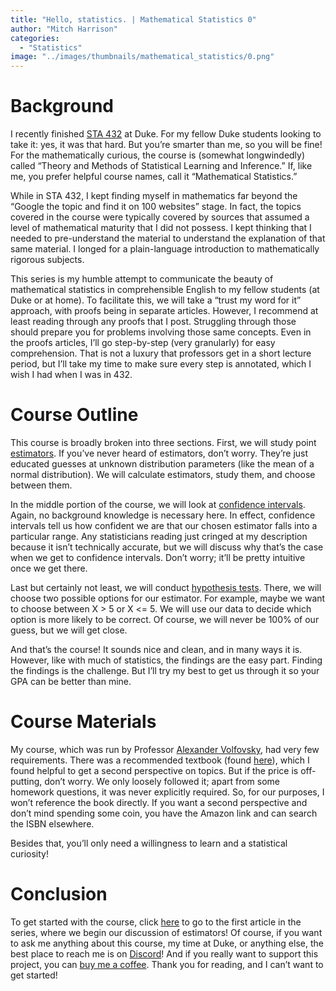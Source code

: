 ```yaml
---
title: "Hello, statistics. | Mathematical Statistics 0"
author: "Mitch Harrison"
categories:
  - "Statistics"
image: "../images/thumbnails/mathematical_statistics/0.png"
---
```


# Background
I recently finished 
[STA 432](https://stat.duke.edu/courses/theory-and-methods-statistical-learning-and-inference-0) 
at Duke. For my fellow Duke students looking to take it: yes, it was that hard. 
But you're smarter than me, so you will be fine! For the mathematically curious, 
the course is (somewhat longwindedly) called "Theory and Methods of Statistical 
Learning and Inference." If, like me, you prefer helpful course names, call it 
"Mathematical Statistics." 

While in STA 432, I kept finding myself in mathematics far beyond the "Google 
the topic and find it on 100 websites" stage. In fact, the topics covered in the 
course were typically covered by sources that assumed a level of mathematical 
maturity that I did not possess. I kept thinking that I needed to pre-understand 
the material to understand the explanation of that same material. I longed for a 
plain-language introduction to mathematically rigorous subjects. 

This series is my humble attempt to communicate the beauty of mathematical 
statistics in comprehensible English to my fellow students (at Duke or at home). 
To facilitate this, we will take a "trust my word for it" approach, with proofs 
being in separate articles. However, I recommend at least reading through any 
proofs that I post. Struggling through those should prepare you for problems 
involving those same concepts. Even in the proofs articles, I'll go step-by-step 
(very granularly) for easy comprehension. That is not a luxury that professors 
get in a short lecture period, but I'll take my time to make sure every step is 
annotated, which I wish I had when I was in 432.

# Course Outline
This course is broadly broken into three sections. First, we will study point 
[estimators](https://en.wikipedia.org/wiki/Estimator). If you've never heard of 
estimators, don't worry. They're just educated guesses at unknown distribution 
parameters (like the mean of a normal distribution). We will calculate 
estimators, study them, and choose between them.

In the middle portion of the course, we will look at 
[confidence intervals](https://en.wikipedia.org/wiki/Confidence_interval). 
Again, no background knowledge is necessary here. In effect, confidence 
intervals tell us how confident we are that our chosen estimator falls into a 
particular range. Any statisticians reading just cringed at my description 
because it isn't technically accurate, but we will discuss why that's the case 
when we get to confidence intervals. Don't worry; it'll be pretty intuitive once 
we get there.

Last but certainly not least, we will conduct 
[hypothesis tests](https://en.wikipedia.org/wiki/Statistical_hypothesis_test). 
There, we will choose two possible options for our estimator. For example, maybe 
we want to choose between X > 5 or X <= 5. We will use our data to decide which 
option is more likely to be correct. Of course, we will never be 100% of our 
guess, but we will get close.

And that's the course! It sounds nice and clean, and in many ways it is.
However, like with much of statistics, the findings are the easy part. Finding 
the findings is the challenge. But I'll try my best to get us through it so your 
GPA can be better than mine. 

# Course Materials

My course, which was run by Professor 
[Alexander Volfovsky](https://scholars.duke.edu/person/alexander.volfovsky), had 
very few requirements. There was a recommended textbook (found 
[here](https://www.amazon.com/Probability-Statistics-4th-Morris-DeGroot/dp/0321500466)), 
which I found helpful to get a second perspective on topics. But if the price is 
off-putting, don't worry. We only loosely followed it; apart from some homework 
questions, it was never explicitly required. So, for our purposes, I won't 
reference the book directly. If you want a second perspective and don't mind 
spending some coin, you have the Amazon link and can search the ISBN elsewhere.

Besides that, you'll only need a willingness to learn and a statistical 
curiosity!

# Conclusion

To get started with the course, click [here](../tutorials/math_stat_0.qmd) to go 
to the first article in the series, where we begin our discussion of estimators! 
Of course, if you want to ask me anything about this course, my time at Duke, 
or anything else, the best place to reach me is on 
[Discord](https://discord.gg/vF6W2bdKFH)! And if you really want to support this 
project, you can [buy me a coffee](https://buymeacoffee.com/mitchellharrison). 
Thank you for reading, and I can't want to get started!